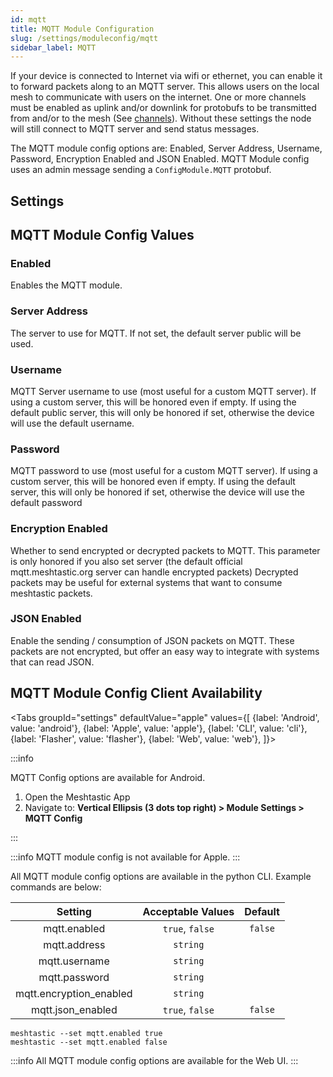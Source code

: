 ```yaml
---
id: mqtt
title: MQTT Module Configuration
slug: /settings/moduleconfig/mqtt
sidebar_label: MQTT
---
```



If your device is connected to Internet via wifi or ethernet, you can enable it to forward packets along to an MQTT server. This allows users on the local mesh to communicate with users on the internet. One or more channels must be enabled as uplink and/or downlink for protobufs to be transmitted from and/or to the mesh (See [channels](/docs/settings/config/channels#downlink-enabled)). Without these settings the node will still connect to MQTT server and send status messages.

The MQTT module config options are: Enabled, Server Address, Username, Password, Encryption Enabled and JSON Enabled. MQTT Module config uses an admin message sending a `ConfigModule.MQTT` protobuf.

## Settings

 ## MQTT Module Config Values

### Enabled

Enables the MQTT module.

### Server Address

The server to use for MQTT. If not set, the default server public will be used.

### Username

MQTT Server username to use (most useful for a custom MQTT server). If using a custom server, this will be honored even if empty. If using the default public server, this will only be honored if set, otherwise the device will use the default username.

### Password

MQTT password to use (most useful for a custom MQTT server). If using a custom server, this will be honored even if empty. If using the default server, this will only be honored if set, otherwise the device will use the default password

### Encryption Enabled

Whether to send encrypted or decrypted packets to MQTT. This parameter is only honored if you also set server (the default official mqtt.meshtastic.org server can handle encrypted packets) Decrypted packets may be useful for external systems that want to consume meshtastic packets.

### JSON Enabled

Enable the sending / consumption of JSON packets on MQTT. These packets are not encrypted, but offer an easy way to integrate with systems that can read JSON.

## MQTT Module Config Client Availability

<Tabs
groupId="settings"
defaultValue="apple"
values={[
{label: 'Android', value: 'android'},
{label: 'Apple', value: 'apple'},
{label: 'CLI', value: 'cli'},
{label: 'Flasher', value: 'flasher'},
{label: 'Web', value: 'web'},
]}>
<TabItem value="android">

:::info

MQTT Config options are available for Android.

1. Open the Meshtastic App
2. Navigate to: **Vertical Ellipsis (3 dots top right) > Module Settings > MQTT Config**

:::

</TabItem>
<TabItem value="apple">

:::info
MQTT module config is not available for Apple.
:::

</TabItem>
<TabItem value="cli">

All MQTT module config options are available in the python CLI. Example commands are below:

|     Setting                  |    Acceptable Values     | Default |
| :--------------------------: | :----------------------: | :-----: |
|    mqtt.enabled              |     `true`, `false`      | `false` |
|    mqtt.address              |     `string`             |         |
|    mqtt.username             |     `string`             |         |
|    mqtt.password             |     `string`             |         |
|    mqtt.encryption_enabled   |     `string`             |         |
|    mqtt.json_enabled         |     `true`, `false`      | `false` |

```shell title="Enable/Disable MQTT Module"
meshtastic --set mqtt.enabled true
meshtastic --set mqtt.enabled false
```

  </TabItem>
  <TabItem value="web">

:::info
All MQTT module config options are available for the Web UI.
:::
    
  </TabItem>
</Tabs>
